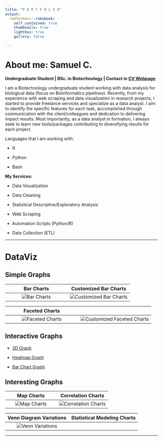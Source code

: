 ```yaml
---
title: "P O R T F O L I O"
output: 
  rmdformats::robobook:
    self_contained: true
    thumbnails: true
    lightbox: true
    gallery: false

---
```


# About me: **Samuel C.**

**Undergraduate Student | BSc. in Biotechnology | Contact in [CV Webpage](../index.html)**

I am a Biotechnology undergraduate student working with data analysis for biological data (focus on Bioinformatics pipelines). Recently, from my experience with web scraping and data visualization in research projects, I started to provide freelance services and specialize as a data analyst. I aim to identify the specific features for each task, accomplished through communication with the client/colleagues and dedication to delivering impact results. Most importantly, as a data analyst in formation, I always seek to learn new tools/packages contributing to diversifying results for each project.

Languages that I am working with:   

- R

- Python

- Bash

**My Services:**

- Data Visualization

- Data Cleaning

- Statistical Descriptive/Exploratory Analysis

- Web Scraping

- Automation Scripts (Python/R)

- Data Collection (ETL)


---

# DataViz

## Simple Graphs

Bar Charts             |  Customized Bar Charts
:-------------------------:|:-------------------------:
![Bar Charts](./Images/Image4.jpeg)  |  ![Customized Bar Charts](./Images/Image1.png)

 
Faceted Charts      |  
:-------------------------:|:-------------------------:
![Faceted Charts](./Images/Image3.png)  |  ![Customized Faceted Charts](./Images/Image8.png)



## Interactive Graphs

* [3D Graph](./Images/Image7.html)

* [Heatmap Graph](./Images/Image9.html)

* [Bar Chart Graph](./Images/Image10.html)



## Interesting Graphs

Map Charts             |  Correlation Charts
:-------------------------:|:-------------------------:
![Map Charts](./Images/Image6.jpeg)  |  ![Correlation Charts](./Images/Image2.png)


Venn Diagram Variations             |  Statistical Modeling Charts 
:-------------------------:|:-------------------------:
![Venn Variations](./Images/Image5.png) |  

---


